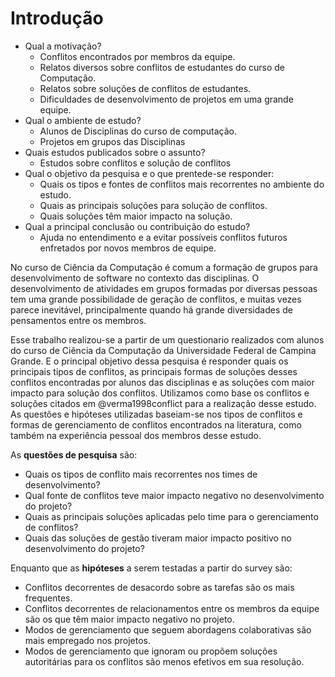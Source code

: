 # Introdução

- Qual a motivação?
    - Conflitos encontrados por membros da equipe.
    - Relatos diversos sobre conflitos de estudantes do curso de Computação.
    - Relatos sobre soluções de conflitos de estudantes.
    - Dificuldades de desenvolvimento de projetos em uma grande equipe.
- Qual o ambiente de estudo?
    - Alunos de Disciplinas do curso de computação.
    - Projetos em grupos das Disciplinas
- Quais estudos publicados sobre o assunto?
    - Estudos sobre conflitos e solução de conflitos
- Qual o objetivo da pesquisa e o que prentede-se responder:
    - Quais os tipos e fontes de conflitos mais recorrentes no ambiente do estudo.
    - Quais as principais soluções para solução de conflitos.
    - Quais soluções têm maior impacto na solução.
- Qual a principal conclusão ou contribuição do estudo?
    - Ajuda no entendimento e a evitar possíveis conflitos futuros enfretados por novos membros de equipe.

No curso de Ciência da Computação é comum a formação de grupos para desenvolvimento de software no contexto das disciplinas. O desenvolvimento de atividades em grupos formadas por diversas pessoas tem uma grande possibilidade de geração de conflitos, e muitas vezes parece inevitável, principalmente quando há grande diversidades de pensamentos entre os membros.

Esse trabalho realizou-se a partir de um questionario realizados com alunos do curso de Ciência da Computação da Universidade Federal de Campina Grande. E o principal objetivo dessa pesquisa é responder quais os principais tipos de conflitos, as principais formas de soluções desses conflitos encontradas por alunos das disciplinas e as soluções com maior impacto para solução dos conflitos. Utilizamos como base os conflitos e soluções citados em @verma1998conflict para a realização desse estudo. As questões e hipóteses utilizadas baseiam-se nos tipos de conflitos e formas de gerenciamento de conflitos encontrados na literatura, como também na experiência pessoal dos membros desse estudo.

As **questões de pesquisa** são:

* Quais os tipos de conflito mais recorrentes nos times de desenvolvimento?
* Qual fonte de conflitos teve maior impacto negativo no desenvolvimento do projeto?
* Quais as principais soluções aplicadas pelo time para o gerenciamento de conflitos?
* Quais das soluções de gestão tiveram maior impacto positivo no desenvolvimento do projeto?

Enquanto que as **hipóteses** a serem testadas a partir do survey são:

* Conflitos decorrentes de desacordo sobre as tarefas são os mais frequentes.
* Conflitos decorrentes de relacionamentos entre os membros da equipe são os que têm maior impacto negativo no projeto.
* Modos de gerenciamento que seguem abordagens colaborativas são mais empregado nos projetos. 
* Modos de gerenciamento que ignoram ou propõem soluções autoritárias para os conflitos são menos efetivos em sua resolução.


